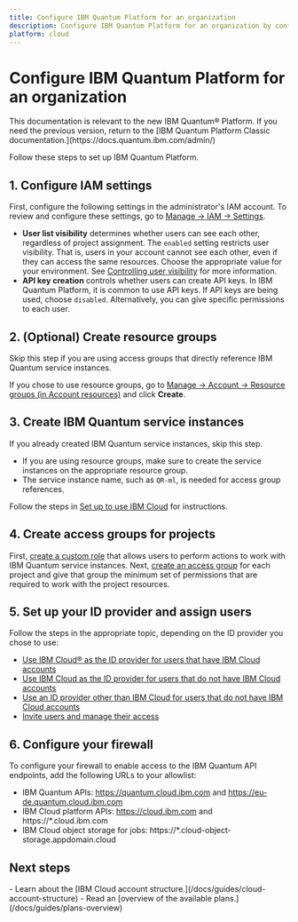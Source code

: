 ```yaml
---
title: Configure IBM Quantum Platform for an organization
description: Configure IBM Quantum Platform for an organization by configuring IAM, resource groups, and access groups.
platform: cloud
---
```


# Configure IBM Quantum Platform for an organization
<Admonition type="note">
This documentation is relevant to the new IBM Quantum&reg; Platform. If you need the previous version, return to the [IBM Quantum Platform Classic documentation.](https://docs.quantum.ibm.com/admin/)
</Admonition>

Follow these steps to set up IBM Quantum Platform.

<span id="iam-org"></span>
## 1. Configure IAM settings

First, configure the following settings in the administrator's IAM account. To review and configure these settings, go to [Manage → IAM → Settings](https://cloud.ibm.com/iam/settings).

* **User list visibility** determines whether users can see each other, regardless of project assignment. The `enabled` setting restricts user visibility. That is, users in your account cannot see each other, even if they can access the same resources. Choose the appropriate value for your environment. See [Controlling user visibility](https://cloud.ibm.com/docs/account?topic=account-iam-user-setting) for more information.
* **API key creation** controls whether users can create API keys. In IBM Quantum Platform, it is common to use API keys. If API keys are being used, choose `disabled`. Alternatively, you can give specific permissions to each user.

<span id="crt-rsc-grp-org"></span>
## 2. (Optional) Create resource groups

Skip this step if you are using access groups that directly reference IBM Quantum service instances.

If you chose to use resource groups, go to [Manage → Account → Resource groups (in Account resources)](https://cloud.ibm.com/account/resource-groups) and click **Create**.

<span id="create-instance-org"></span>
## 3. Create IBM Quantum service instances

If you already created IBM Quantum service instances, skip this step.

* If you are using resource groups, make sure to create the service instances on the appropriate resource group.
* The service instance name, such as `QR-ml`, is needed for access group references.

Follow the steps in [Set up to use IBM Cloud](/docs/guides/cloud-setup#cloud) for instructions.

<span id="create-group-org"></span>
## 4. Create access groups for projects

First, [create a custom role](/docs/guides/custom-roles#custom) that allows users to perform actions to work with IBM Quantum service instances.
Next, [create an access group](/docs/guides/access-groups) for each project and give that group the minimum set of permissions that are required to work with the project resources.

<span id="setup-idp-org"></span>
## 5. Set up your ID provider and assign users

Follow the steps in the appropriate topic, depending on the ID provider you chose to use:

* [Use IBM Cloud&reg; as the ID provider for users that have IBM Cloud accounts](/docs/guides/manage-cloud-users)
* [Use IBM Cloud as the ID provider for users that do not have IBM Cloud accounts](/docs/guides/manage-appid#id-cloud)
* [Use an ID provider other than IBM Cloud for users that do not have IBM Cloud accounts](/docs/guides/manage-appid#id-provider)
* [Invite users and manage their access](/docs/guides/invite-and-manage-users)

<span id="firewall"></span>
## 6. Configure your firewall

To configure your firewall to enable access to the IBM Quantum API endpoints, add the following URLs to your allowlist:

- IBM Quantum APIs: https://quantum.cloud.ibm.com and https://eu-de.quantum.cloud.ibm.com
- IBM Cloud platform APIs: https://cloud.ibm.com and https://*.cloud.ibm.com
- IBM Cloud object storage for jobs: https://*.cloud-object-storage.appdomain.cloud

## Next steps

<Admonition type="tip" title="Recommendations">
  -  Learn about the [IBM Cloud account structure.](/docs/guides/cloud-account-structure)
  -  Read an [overview of the available plans.](/docs/guides/plans-overview)
</Admonition>
